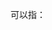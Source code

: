 '''{{PAGENAMEBASE}}'''可以指：
{{PRC admin/disambig|13/02/29/205/000|64/03/02/203/000}}
{{disambig|cat=四字中国镇名消歧义}}